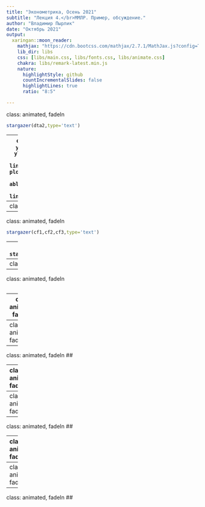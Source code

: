 ```yaml
---
title: "Эконометрика, Осень 2021"
subtitle: "Лекция 4.</br>ММЛР. Пример, обсуждение."
author: "Владимир Пырлик"
date: "Октябрь 2021"
output:
  xaringan::moon_reader:
    mathjax: "https://cdn.bootcss.com/mathjax/2.7.1/MathJax.js?config=TeX-MML-AM_HTMLorMML"
    lib_dir: libs
    css: [libs/main.css, libs/fonts.css, libs/animate.css]
    chakra: libs/remark-latest.min.js
    nature:
      highlightStyle: github
      countIncrementalSlides: false
      highlightLines: true
      ratio: "8:5"

---
```

class: animated, fadeIn
```r
stargazer(dta2,type='text')
```

---
class: animated, fadeIn
```r
par(mfrow=c(1,2))
plot(x=within5km, y=log(dta1$price),pch='.',
     xlab="number of obj within 5 km",
     ylab="price, USD, log scale")
abline(lm1$coefficients, lwd=2, col='red')
legend('top',legend=c('data','regression line'),lwd=c(0,2),pch=c('.',''),col=c('black','red'),lty=c(0,1))
plot(x=within1km, y=log(dta1$price),pch='.',
     xlab="number of obj within 1 km",
     ylab="price, USD, log scale")
abline(lm(log(price)~1+within1km,data=dta2)$coefficients, lwd=2, col='red')
legend('top',legend=c('data','regression line'),lwd=c(0,2),pch=c('.',''),col=c('black','red'),lty=c(0,1))
```
 
---
class: animated, fadeIn
```r
stargazer(cf1,cf2,type='text')
```

---
class: animated, fadeIn
```r
stargazer(cf1,cf2,cf3,type='text')
```

---
class: animated, fadeIn
```r
stargazer(cf3,cf4,type='text')
```

---
class: animated, fadeIn
```r

```

---
class: animated, fadeIn
```r

```

---
class: animated, fadeIn
```r

```


---
class: animated, fadeIn
## 

---
class: animated, fadeIn
## 

---
class: animated, fadeIn
## 

---
class: animated, fadeIn
## 

---
class: animated, fadeIn
## 

---
class: animated, fadeIn
## 

---
class: animated, fadeIn
## 

---
class: animated, fadeIn
## 

